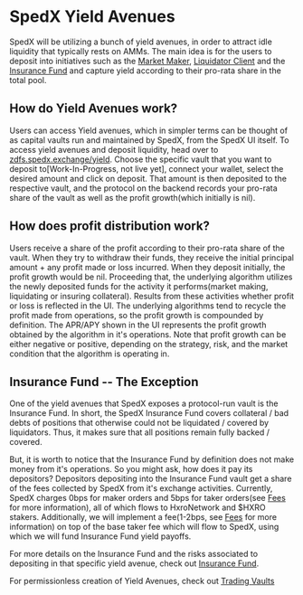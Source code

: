 # SpedX Yield Avenues

SpedX will be utilizing a bunch of yield avenues, in order to attract idle liquidity that typically rests on AMMs.
The main idea is for the users to deposit into initiatives such as the [Market Maker](/market-maker), [Liquidator Client](/liquidators) and the [Insurance Fund](/insurance-fund)
and capture yield according to their pro-rata share in the total pool.

## How do Yield Avenues work?

Users can access Yield avenues, which in simpler terms can be thought of as capital vaults run and maintained by SpedX, from the SpedX UI itself.
To access yield avenues and deposit liquidity, head over to [zdfs.spedx.exchange/yield](zdfs.spedx.exchange/yield). Choose the specific
vault that you want to deposit to[Work-In-Progress, not live yet], connect your wallet, select the desired amount and click on deposit.
That amount is then deposited to the respective vault, and the protocol on the backend records your pro-rata share of the vault as well as
the profit growth(which initially is nil).

## How does profit distribution work?

Users receive a share of the profit according to their pro-rata share of the vault. When they try to withdraw their funds, they receive the initial principal
amount + any profit made or loss incurred. When they deposit initially, the profit growth would be nil. Proceeding that, the underlying algorithm
utilizes the newly deposited funds for the activity it performs(market making, liquidating or insuring collateral). Results from these activities
whether profit or loss is reflected in the UI. The underlying algorithms tend to recycle the profit made from operations, so the profit growth is compounded
by definition. The APR/APY shown in the UI represents the profit growth obtained by the algorithm in it's operations. Note that profit growth
can be either negative or positive, depending on the strategy, risk, and the market condition that the algorithm is operating in.

## Insurance Fund -- The Exception

One of the yield avenues that SpedX exposes a protocol-run vault is the Insurance Fund. In short, the SpedX Insurance Fund covers
collateral / bad debts of positions that otherwise could not be liquidated / covered by liquidators. Thus, it makes sure that all positions
remain fully backed / covered.

But, it is worth to notice that the Insurance Fund by definition does not make money from it's operations. So you might ask, how does it
pay its depositors? Depositors depositing into the Insurance Fund vault get a share of the fees collected by SpedX from it's exchange activities.
Currently, SpedX charges 0bps for maker orders and 5bps for taker orders(see [Fees](/dex-concepts/fees) for more information), all of which flows to HxroNetwork
and $HXRO stakers. Additionally, we will implement a fee(1-2bps, see [Fees](/dex-concepts/fees) for more information) on top of the base taker
fee which will flow to SpedX, using which we will fund Insurance Fund yield payoffs.

For more details on the Insurance Fund and the risks associated to depositing in that specific yield avenue, check out
[Insurance Fund](/dex-concepts/insurance-fund).

For permissionless creation of Yield Avenues, check out [Trading Vaults](/trading-vaults)
